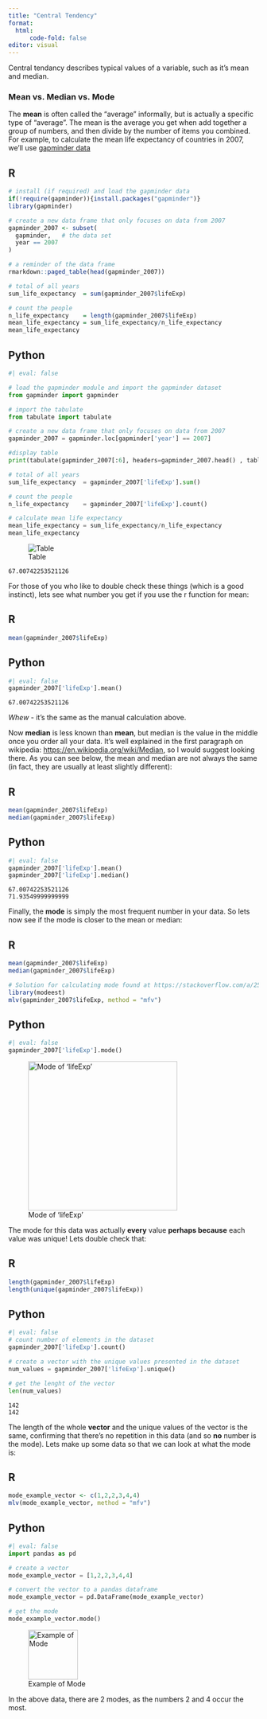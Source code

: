 ```yaml
---
title: "Central Tendency"
format: 
  html:
      code-fold: false
editor: visual
---
```


Central tendancy describes typical values of a variable, such as it's mean and median.

### Mean vs. Median vs. Mode

The **mean** is often called the "average" informally, but is actually a specific type of "average". The mean is the average you get when add together a group of numbers, and then divide by the number of items you combined. For example, to calculate the mean life expectancy of countries in 2007, we'll use <a href="https://www.gapminder.org/">gapminder data</a>

::: panel-tabset
## R

```r
# install (if required) and load the gapminder data
if(!require(gapminder)){install.packages("gapminder")}
library(gapminder)

# create a new data frame that only focuses on data from 2007
gapminder_2007 <- subset(
  gapminder,   # the data set
  year == 2007     
)

# a reminder of the data frame
rmarkdown::paged_table(head(gapminder_2007))                 

# total of all years
sum_life_expectancy  = sum(gapminder_2007$lifeExp)

# count the people
n_life_expectancy    = length(gapminder_2007$lifeExp)        
mean_life_expectancy = sum_life_expectancy/n_life_expectancy 
mean_life_expectancy
```

## Python

```python
#| eval: false

# load the gapminder module and import the gapminder dataset
from gapminder import gapminder

# import the tabulate
from tabulate import tabulate

# create a new data frame that only focuses on data from 2007
gapminder_2007 = gapminder.loc[gapminder['year'] == 2007]

#display table
print(tabulate(gapminder_2007[:6], headers=gapminder_2007.head() , tablefmt="fancy_grid",showindex=False ))

# total of all years
sum_life_expectancy  = gapminder_2007['lifeExp'].sum()

# count the people
n_life_expectancy    = gapminder_2007['lifeExp'].count() 

# calculate mean life expectancy
mean_life_expectancy = sum_life_expectancy/n_life_expectancy 
mean_life_expectancy
```
:::

![Table](centralTendency-Table1.png){fig-align="left"}


```
67.00742253521126
```

For those of you who like to double check these things (which is a good instinct), lets see what number you get if you use the r function for mean:

::: panel-tabset
## R

```r
mean(gapminder_2007$lifeExp)
```

## Python

```python
#| eval: false
gapminder_2007['lifeExp'].mean()
```
:::

```
67.00742253521126
```

*Whew* - it's the same as the manual calculation above.

Now **median** is less known than **mean**, but median is the value in the middle once you order all your data. It's well explained in the first paragraph on wikipedia: <a href="https://en.wikipedia.org/wiki/Median" target="_blank">https://en.wikipedia.org/wiki/Median</a>, so I would suggest looking there. As you can see below, the mean and median are not always the same (in fact, they are usually at least slightly different):

::: panel-tabset
## R

```r
mean(gapminder_2007$lifeExp)
median(gapminder_2007$lifeExp)
```

## Python

```python
#| eval: false
gapminder_2007['lifeExp'].mean()
gapminder_2007['lifeExp'].median()
```
:::

```
67.00742253521126
71.93549999999999
```

Finally, the **mode** is simply the most frequent number in your data. So lets now see if the mode is closer to the mean or median:

::: panel-tabset
## R

```r
mean(gapminder_2007$lifeExp)
median(gapminder_2007$lifeExp)

# Solution for calculating mode found at https://stackoverflow.com/a/2547918 as there doesn't seem to be a native function:
library(modeest)
mlv(gapminder_2007$lifeExp, method = "mfv")

```

## Python

```python
#| eval: false
gapminder_2007['lifeExp'].mode()
```
:::

![Mode of 'lifeExp'](centralTendency-Table2.png){fig-align="left" height=300}

The mode for this data was actually **every** value **perhaps because** each value was unique! Lets double check that:

::: panel-tabset
## R

```r
length(gapminder_2007$lifeExp)
length(unique(gapminder_2007$lifeExp))
```

## Python

```python
#| eval: false
# count number of elements in the dataset
gapminder_2007['lifeExp'].count()

# create a vector with the unique values presented in the dataset
num_values = gapminder_2007['lifeExp'].unique()

# get the lenght of the vector
len(num_values)
```
:::

```
142
142
```

The length of the whole **vector** and the unique values of the vector is the same, confirming that there's no repetition in this data (and so **no** number is the mode). Lets make up some data so that we can look at what the mode is:

::: panel-tabset
## R

```r
mode_example_vector <- c(1,2,2,3,4,4)
mlv(mode_example_vector, method = "mfv")
```

## Python

```python
#| eval: false
import pandas as pd

# create a vector
mode_example_vector = [1,2,2,3,4,4]

# convert the vector to a pandas dataframe
mode_example_vector = pd.DataFrame(mode_example_vector)

# get the mode
mode_example_vector.mode()
```
:::

![Example of Mode](centralTendency-Table3.png){fig-align="left" height=100}

In the above data, there are 2 modes, as the numbers 2 and 4 occur the most.
